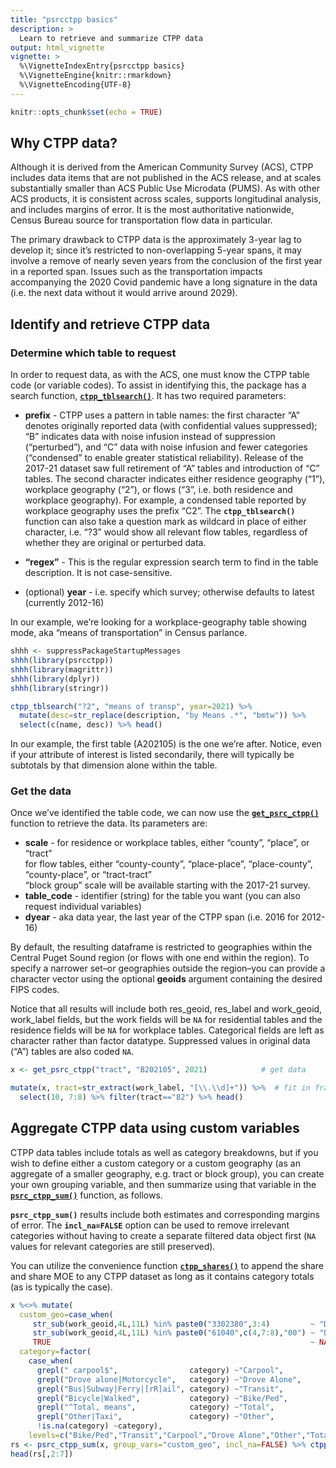 ```yaml
---
title: "psrcctpp basics"
description: >
  Learn to retrieve and summarize CTPP data
output: html_vignette
vignette: >
  %\VignetteIndexEntry{psrcctpp basics}
  %\VignetteEngine{knitr::rmarkdown}
  %\VignetteEncoding{UTF-8}
---
```


```r
knitr::opts_chunk$set(echo = TRUE)

```

## Why CTPP data?

Although it is derived from the American Community Survey (ACS), CTPP includes data items that are not published in the ACS release, and at scales substantially smaller than ACS Public Use Microdata (PUMS). As with other ACS products, it is consistent across scales, supports longitudinal analysis, and includes margins of error. It is the most authoritative nationwide, Census Bureau source for transportation flow data in particular.

The primary drawback to CTPP data is the approximately 3-year lag to develop it; since it's restricted to non-overlapping 5-year spans, it may involve a remove of nearly seven years from the conclusion of the first year in a reported span. Issues such as the transportation impacts accompanying the 2020 Covid pandemic have a long signature in the data (i.e. the next data without it would arrive around 2029).

## Identify and retrieve CTPP data

### Determine which table to request

In order to request data, as with the ACS, one must know the CTPP table code (or variable codes). To assist in identifying this, the package has a search function, [**`ctpp_tblsearch()`**](https://psrc.github.io/psrcctpp/reference/ctpp_tblsearch.html). It has two required parameters: 

  * **prefix** - CTPP uses a pattern in table names: the first character "A" denotes originally reported data (with confidential values suppressed); "B" indicates data with noise infusion instead of suppression ("perturbed"), and "C" data with noise infusion and fewer categories ("condensed" to enable greater statistical reliability). Release of the 2017-21 dataset saw full retirement of "A" tables and introduction of "C" tables. The second character indicates either residence geography ("1"), workplace geography ("2"), or flows ("3", i.e. both residence and workplace geography). For example, a condensed table reported by workplace geography uses the prefix "C2". The **`ctpp_tblsearch()`** function can also take a question mark as wildcard in place of either character, i.e. "?3" would show all relevant flow tables, regardless of whether they are original or perturbed data.

  * **"regex"** - This is the regular expression search term to find in the table description. It is not case-sensitive.
  * (optional) **year** - i.e. specify which survey; otherwise defaults to latest (currently 2012-16)
  
In our example, we're looking for a workplace-geography table showing mode, aka "means of transportation" in Census parlance.

```r
shhh <- suppressPackageStartupMessages
shhh(library(psrcctpp))
shhh(library(magrittr))
shhh(library(dplyr))
shhh(library(stringr))

ctpp_tblsearch("?2", "means of transp", year=2021) %>%
  mutate(desc=str_replace(description, "by Means .*", "bmtw")) %>%
  select(c(name, desc)) %>% head()

```
In our example, the first table (A202105) is the one we're after. Notice, even if your attribute of interest is listed secondarily, there will typically be subtotals by that dimension alone within the table.

### Get the data

Once we've identified the table code, we can now use the [**`get_psrc_ctpp()`**](https://psrc.github.io/psrcctpp/reference/get_psrc_ctpp.html) function to retrieve the data. Its parameters are:

  * **scale** - for residence or workplace tables, either "county", "place", or "tract"  
            for flow tables, either "county-county", "place-place", "place-county", "county-place", or "tract-tract"  
            "block group" scale will be available starting with the 2017-21 survey.  
  * **table_code** - identifier (string) for the table you want (you can also request individual variables)
  * **dyear** - aka data year, the last year of the CTPP span (i.e. 2016 for 2012-16)

By default, the resulting dataframe is restricted to geographies within the Central Puget Sound region (or flows with one end within the region). To specify a narrower set--or geographies outside the region--you can provide a character vector using the optional **geoids** argument containing the desired FIPS codes.

Notice that all results will include both res_geoid, res_label and work_geoid, work_label fields, but the work fields will be `NA` for residential tables and the residence fields will be `NA` for workplace tables. Categorical fields are left as character rather than factor datatype. Suppressed values in original data ("A") tables are also coded `NA`.

```r
x <- get_psrc_ctpp("tract", "B202105", 2021)            # get data

mutate(x, tract=str_extract(work_label, "[\\.\\d]+")) %>%  # fit in frame
  select(10, 7:8) %>% filter(tract=="82") %>% head()                   

```

## Aggregate CTPP data using custom variables

CTPP data tables include totals as well as category breakdowns, but if you wish to define either a custom category or a custom geography (as an aggregate of a smaller geography, e.g. tract or block group), you can create your own grouping variable, and then summarize using that variable in the [**`psrc_ctpp_sum()`**](https://psrc.github.io/psrcctpp/reference/ctpp_stat.html) function, as follows.

**`psrc_ctpp_sum()`** results include both estimates and corresponding margins of error. The **`incl_na=FALSE`** option can be used to remove irrelevant categories without having to create a separate filtered data object first (`NA` values for relevant categories are still preserved).
  
You can utilize the convenience function [**`ctpp_shares()`**](https://psrc.github.io/psrcctpp/reference/ctpp_shares.html) to append the share and share MOE to any CTPP dataset as long as it contains category totals (as is typically the case).

```r
x %<>% mutate(
  custom_geo=case_when(
     str_sub(work_geoid,4L,11L) %in% paste0("3302380",3:4)         ~ "Downtown Bellevue",
     str_sub(work_geoid,4L,11L) %in% paste0("61040",c(4,7:8),"00") ~ "Downtown Everett",
     TRUE                                                          ~ NA_character_),
  category=factor(
    case_when(
      grepl(" carpool$",                category) ~"Carpool",
      grepl("Drove alone|Motorcycle",   category) ~"Drove Alone",
      grepl("Bus|Subway|Ferry|[rR]ail", category) ~"Transit",
      grepl("Bicycle|Walked",           category) ~"Bike/Ped",
      grepl("^Total, means",            category) ~"Total",
      grepl("Other|Taxi",               category) ~"Other",
      !is.na(category) ~category),
    levels=c("Bike/Ped","Transit","Carpool","Drove Alone","Other","Total")))
rs <- psrc_ctpp_sum(x, group_vars="custom_geo", incl_na=FALSE) %>% ctpp_shares()
head(rs[,2:7])

```
